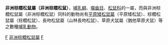{{Automatic taxobox
| taxon = Epixerus
| authority = Thomas, 1909 
}}

'''非洲棕櫚松鼠屬（非洲棕櫚松鼠）'''，[[哺乳綱|哺乳綱]]、[[囓齒目|囓齒目]]、[[松鼠科|松鼠科]]的一屬，而與非洲棕櫚松鼠屬（非洲棕櫚松鼠）同科的動物尚有[[平原矮松鼠屬|平原矮松鼠屬]]（平原矮松鼠）、棕櫚松鼠屬（棕櫚松鼠）、長吻松鼠屬（山林長吻松鼠）、草原犬鼠屬（猶他草原犬鼠）等之數種[[哺乳動物|哺乳動物]]。

{{taxonbar}}
[[Category:松鼠科|F]]
[[Category:非洲棕櫚松鼠屬|]]
[[Category:1909年描述的分类群|F]]